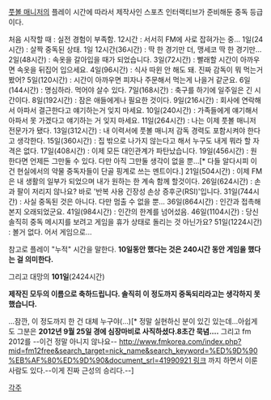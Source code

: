 [[풋볼 매니저]]의 플레이 시간에 따라서 제작사인 스포츠 인터랙티브가 준비해둔 중독 등급이다.

처음 시작할 때 : 실전 경험이 부족함.
12시간 : 서서히 FM에 사로 잡혀가는 중...
1일(24시간) : 살짝 중독된 상태.
1일 12시간(36시간) : 딱 한 경기만 더, 맹세코 딱 한 경기만...
2일(48시간) : 속옷을 갈아입을 때가 되었습니다.
3일(72시간) : 빨래할 시간이 아까우면 속옷을 뒤집어 입으세요.
4일(96시간) : 식사 따윈 안 해도 돼. 진짜 감독이 뭐 먹는거 봤어?
5일(120시간) : 시간이 아까우면 피자나 주문해서 먹는게 나을거 같군요.
6일(144시간) : 명심하라. 먹어야 살수 있다.
7일(168시간) : 축구를 하기에 일주일은 긴 시간이다.
8일(192시간) : 잠은 애들에게나 필요한 것이다.
9일(216시간) : 회사에 연락해서 아파서 결근한다고 얘기하는거 잊지 마세요.
10일(240시간) : 가족들에게 얘기해서 아파서 못 가겠다고 얘기하는 거 잊지 마세요.
11일(264시간) : 나는 이제 풋볼 매니저 전문가가 됐다.
13일(312시간) : 내 이력서에 풋볼 매니저 감독 경력도 포함시켜야 한다고 생각한다.
15일(360시간) : 집 밖으로 나가지 않는다고 해서 누구도 내게 뭐라 할 자격은 없다.
17일(408시간) : 이제 모든 대인관계가 파탄났습니다.
19일(456시간) : 원한다면 언제든 그만둘 수 있다. 다만 아직 그만둘 생각이 없을 뿐...[* 다들 알다시피 이건 현실에서의 약물 중독자들이 단골 핑계로 쓰는 멘트이다.]
21일(504시간) : 이제 FM은 내 생활의 일부가 되었으며 내가 원하는 한 계속 함께 할것이다.
26일(624시간) : 손과 팔이 저리지 않나요? 바로 '반복 사용 긴장성 손상 증후군(RSI)'입니다.
31일(744시간) : 사실 중독된 것은 아니다. 다만 멈출 수 없을 뿐...
36일(864시간) : 인간과 접촉해본지 오래되었군요.
41일(984시간) : 인간의 한계를 넘어섰음.
46일(1104시간) : 당신 솔직히 중독 메시지를 보려고 게임을 휴가 상태로 돌리는 것 아닌가요?
51일(1224시간) : 볼거 없다. 어서 게임으로...

참고로 플레이 "누적" 시간을 말한다.
'''10일동안 했다는 것은 240시간 동안 게임을 했다는 걸 의미한다.'''

그리고 대망의 '''101일'''(2424시간)

'''제작진 모두의 이름으로 축하드립니다. 솔직히 이 정도까지 중독되리라고는 생각하지 못했습니다.'''

...잠깐, 이 정도까지 한 건 대체 누구야(…)[* 정말 실현하신 분이 있긴 있는데...아쉽게도 그분은 '''2012년 9월 25일 경에 심장마비로 사직하셨다.8초간 묵념....''' 그리고 fm 2012를 '''{{{+5 2170년(!!!)}}}''' --이건 정말 아니지 않나요-- [[http://www.fmkorea.com/index.php?mid=fm12free&search_target=nick_name&search_keyword=%ED%9D%90%EB%AF%80%ED%9D%90&document_srl=41990921 링크]] 까지 하면서 이룬 사람도 있다.--이게 진짜 근성의 승리다.--]

[[각주]]
